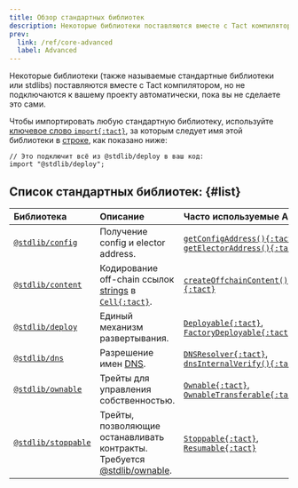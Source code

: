 ```yaml
---
title: Обзор стандартных библиотек
description: Некоторые библиотеки поставляются вместе с Tact компилятором, но не подключаются к вашему проекту автоматически, пока вы не сделаете это сами
prev:
  link: /ref/core-advanced
  label: Advanced
---
```


Некоторые библиотеки (также называемые стандартные библиотеки или stdlibs) поставляются вместе с Tact компилятором, но не подключаются к вашему проекту автоматически, пока вы не сделаете это сами.

Чтобы импортировать любую стандартную библиотеку, используйте [ключевое слово `import{:tact}`](/ru/book/import), за которым следует имя этой библиотеки в [строке][p], как показано ниже:

```tact
// Это подключит всё из @stdlib/deploy в ваш код:
import "@stdlib/deploy";
```

## Список стандартных библиотек: {#list}

| Библиотека                  | Описание                                                                     | Часто используемые API                                                  |
| :-------------------------- | :--------------------------------------------------------------------------- | :---------------------------------------------------------------------- |
| [`@stdlib/config`][1]       | Получение config и elector address.                                          | [`getConfigAddress(){:tact}`][gca], [`getElectorAddress(){:tact}`][gea] |
| [`@stdlib/content`][2]      | Кодирование off-chain ссылок [strings][p] в [`Cell{:tact}`][cell].           | [`createOffchainContent(){:tact}`][coff]                                |
| [`@stdlib/deploy`][3]       | Единый механизм развертывания.                                               | [`Deployable{:tact}`][dep], [`FactoryDeployable{:tact}`][fcd]           |
| [`@stdlib/dns`][4]          | Разрешение имен [DNS][dns].                                                  | [`DNSResolver{:tact}`][dnsr], [`dnsInternalVerify(){:tact}`][dnsi]      |
| [`@stdlib/ownable`][5]      | Трейты для управления собственностью.                                        | [`Ownable{:tact}`][own], [`OwnableTransferable{:tact}`][ownt]           |
| [`@stdlib/stoppable`][6]    | Трейты, позволяющие останавливать контракты. Требуется [@stdlib/ownable][5]. | [`Stoppable{:tact}`][stp], [`Resumable{:tact}`][res]                    |

[1]: /ru/ref/stdlib-config
[gca]: /ru/ref/stdlib-config#getconfigaddress
[gea]: /ru/ref/stdlib-config#getelectoraddress
[2]: /ru/ref/stdlib-content
[coff]: /ru/ref/stdlib-content#createoffchaincontent
[3]: /ru/ref/stdlib-deploy
[dep]: /ru/ref/stdlib-deploy#deployable
[fcd]: /ru/ref/stdlib-deploy#factorydeployable
[4]: /ru/ref/stdlib-dns
[dnsr]: /ru/ref/stdlib-dns#dnsresolver
[dnsi]: /ru/ref/stdlib-dns#dnsinternalverify
[5]: /ru/ref/stdlib-ownable
[own]: /ru/ref/stdlib-ownable#ownable
[ownt]: /ru/ref/stdlib-ownable#ownabletransferable
[6]: /ru/ref/stdlib-stoppable
[stp]: /ru/ref/stdlib-stoppable#stoppable
[res]: /ru/ref/stdlib-stoppable#resumable
[p]: /ru/book/types#primitive-types
[cell]: /ru/book/cells#cells
[dns]: https://docs.ton.org/participate/web3/dns
